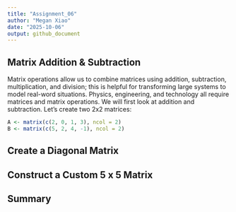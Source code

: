 ```yaml
---
title: "Assignment_06"
author: "Megan Xiao"
date: "2025-10-06"
output: github_document
---
```


## Matrix Addition & Subtraction
Matrix operations allow us to combine matrices using addition, subtraction, multiplication, and division; this is helpful for transforming large systems to model real-word situations. Physics, engineering, and technology all require matrices and matrix operations.
We will first look at addition and subtraction. Let's create two 2x2 matrices:
```r
A <- matrix(c(2, 0, 1, 3), ncol = 2)
B <- matrix(c(5, 2, 4, -1), ncol = 2)
```

## Create a Diagonal Matrix

## Construct a Custom 5 x 5 Matrix

## Summary